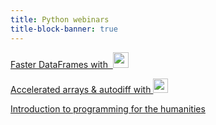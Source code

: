 ```yaml
---
title: Python webinars
title-block-banner: true
---
```


:::{layout="[5, 5, -5, -5]"}

:::{.card .mb-3}

:::{.card-body2}

[Faster DataFrames with &nbsp;![](img/logo_polars.png){width="1.8em" fig-alt="noshadow"}](wb_polars.qmd){.card-title-ws .stretched-link}
:::

:::

:::{.card .mb-3}

:::{.card-body2}

[Accelerated arrays & autodiff with ![](img/logo_jax.png){width="1.7em" fig-alt="noshadow"}](wb_jax.qmd){.card-title-ws .stretched-link}
:::

:::

:::{.card .mb-3}

:::{.card-body2}

[Introduction to programming for the humanities](wb_hss_prog.qmd){.card-title-ws .stretched-link}
:::

:::

:::
